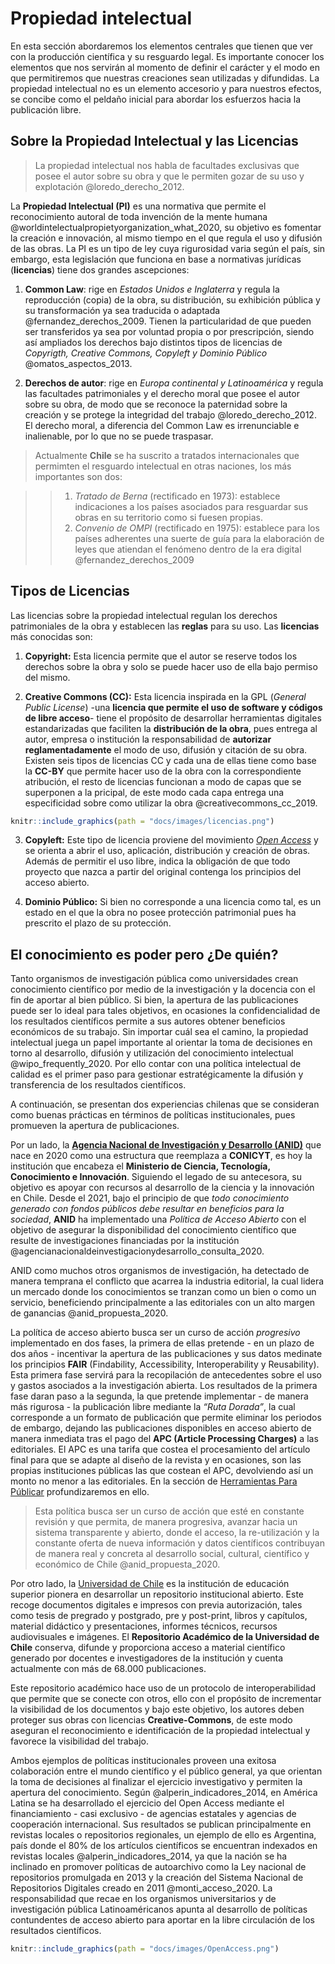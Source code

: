 # Propiedad intelectual {#propiedad}

En esta sección abordaremos los elementos centrales que tienen que ver con la producción científica y su resguardo legal. Es importante conocer los elementos que nos servirán al momento de definir el carácter y el modo en que permitiremos que nuestras creaciones sean utilizadas y difundidas. La propiedad intelectual no es un elemento accesorio y para nuestros efectos, se concibe como el peldaño inicial para abordar los esfuerzos hacia la publicación libre.

## Sobre la Propiedad Intelectual y las Licencias

> La propiedad intelectual nos habla de facultades exclusivas que posee el autor sobre su obra y que le permiten gozar de su uso y explotación @loredo_derecho_2012.

La **Propiedad Intelectual (PI)** es una normativa que permite el reconocimiento autoral de toda invención de la mente humana @worldintelectualpropietyorganization_what_2020, su objetivo es fomentar la creación e innovación, al mismo tiempo en el que regula el uso y difusión de las obras. La PI es un tipo de ley cuya rigurosidad varia según el país, sin embargo, esta legislación que funciona en base a normativas jurídicas (**licencias**) tiene dos grandes ascepciones:

1.  **Common Law**: rige en *Estados Unidos e Inglaterra* y regula la reproducción (copia) de la obra, su distribución, su exhibición pública y su transformación ya sea traducida o adaptada @fernandez_derechos_2009. Tienen la particularidad de que pueden ser transferidos ya sea por voluntad propia o por prescripción, siendo así ampliados los derechos bajo distintos tipos de licencias de *Copyrigth, Creative Commons, Copyleft y Dominio Público* @omatos_aspectos_2013.

2.  **Derechos de autor**: rige en *Europa continental y Latinoamérica* y regula las facultades patrimoniales y el derecho moral que posee el autor sobre su obra, de modo que se reconoce la paternidad sobre la creación y se protege la integridad del trabajo @loredo_derecho_2012. El derecho moral, a diferencia del Common Law es irrenunciable e inalienable, por lo que no se puede traspasar.

> Actualmente **Chile** se ha suscrito a tratados internacionales que permimten el resguardo intelectual en otras naciones, los más importantes son dos:

> > 1.  *Tratado de Berna* (rectificado en 1973): establece indicaciones a los países asociados para resguardar sus obras en su territorio como si fuesen propias.
> > 2.  *Convenio de OMPI* (rectificado en 1975): establece para los países adherentes una suerte de guía para la elaboración de leyes que atiendan el fenómeno dentro de la era digital @fernandez_derechos_2009

## Tipos de Licencias

Las licencias sobre la propiedad intelectual regulan los derechos patrimoniales de la obra y establecen las **reglas** para su uso. Las **licencias** más conocidas son:

1.  **Copyright:** Esta licencia permite que el autor se reserve todos los derechos sobre la obra y solo se puede hacer uso de ella bajo permiso del mismo.

2.  **Creative Commons (CC):** Esta licencia inspirada en la GPL (*General Public License*) -una **licencia que permite el uso de software y códigos de libre acceso**- tiene el propósito de desarrollar herramientas digitales estandarizadas que faciliten la **distribución de la obra**, pues entrega al autor, empresa o institución la responsabilidad de **autorizar reglamentadamente** el modo de uso, difusión y citación de su obra. Existen seis tipos de licencias CC y cada una de ellas tiene como base la **CC-BY** que permite hacer uso de la obra con la correspondiente atribución, el resto de licencias funcionan a modo de capas que se superponen a la pricipal, de este modo cada capa entrega una especificidad sobre como utilizar la obra @creativecommons_cc_2019.

```r
knitr::include_graphics(path = "docs/images/licencias.png")
```

3.  **Copyleft:** Este tipo de licencia proviene del movimiento [*Open Access*](https://open-access.net/en/information-on-open-access/history-of-the-open-access-movement){target="_blank"} y se orienta a abrir el uso, aplicación, distribución y creación de obras. Además de permitir el uso libre, indica la obligación de que todo proyecto que nazca a partir del original contenga los principios del acceso abierto.

4.  **Dominio Público:** Si bien no corresponde a una licencia como tal, es un estado en el que la obra no posee protección patrimonial pues ha prescrito el plazo de su protección.

## El conocimiento es poder pero ¿De quién?

Tanto organismos de investigación pública como universidades crean conocimiento científico por medio de la investigación y la docencia con el fin de aportar al bien público. Si bien, la apertura de las publicaciones puede ser lo ideal para tales objetivos, en ocasiones la confidencialidad de los resultados científicos permite a sus autores obtener beneficios económicos de su trabajo. Sin importar cuál sea el camino, la propiedad intelectual juega un papel importante al orientar la toma de decisiones en torno al desarrollo, difusión y utilización del conocimiento intelectual @wipo_frequently_2020. Por ello contar con una política intelectual de calidad es el primer paso para gestionar estratégicamente la difusión y transferencia de los resultados científicos.

A continuación, se presentan dos experiencias chilenas que se consideran como buenas prácticas en términos de políticas institucionales, pues promueven la apertura de publicaciones.

Por un lado, la [**Agencia Nacional de Investigación y Desarrollo (ANID)**](https://www.anid.cl/){target="_blank"} que nace en 2020 como una estructura que reemplaza a **CONICYT**, es hoy la institución que encabeza el **Ministerio de Ciencia, Tecnología, Conocimiento e Innovación**. Siguiendo el legado de su antecesora, su objetivo es apoyar con recursos al desarrollo de la ciencia y la innovación en Chile. Desde el 2021, bajo el principio de que _todo conocimiento generado con fondos públicos debe resultar en beneficios para la sociedad_, **ANID** ha implementado una *Política de Acceso Abierto* con el objetivo de asegurar la disponibilidad del conocimiento científico que resulte de investigaciones financiadas por la institución @agencianacionaldeinvestigacionydesarrollo_consulta_2020. 

ANID como muchos otros organismos de investigación, ha detectado de manera temprana el conflicto que acarrea la industria editorial, la cual lidera un mercado donde los conocimientos se tranzan como un bien o como un servicio, beneficiendo principalmente a las editoriales con un alto margen de ganancias @anid_propuesta_2020.

La política de acceso abierto busca ser un curso de acción *progresivo* implementado en dos fases, la primera de ellas pretende - en un plazo de dos años - incentivar la apertura de las publicaciones y sus datos medinate los principios **FAIR** (Findability, Accessibility, Interoperability y Reusability). Esta primera fase servirá para la recopilación de antecedentes sobre el uso y gastos asociados a la investigación abierta. Los resultados de la primera fase daran paso a la segunda, la que pretende implementar - de manera más rigurosa - la publicación libre mediante la *"Ruta Dorada"*, la cual corresponde a un formato de publicación que permite eliminar los periodos de embargo, dejando las publicaciones disponibles en acceso abierto de manera inmediata tras el pago del **APC (Article Processing Charges)** a las editoriales. El APC es una tarifa que costea el procesamiento del artículo final para que se adapte al diseño de la revista y en ocasiones, son las propias instituciones públicas las que costean el APC, devolviendo así un monto no menor a las editoriales. En la sección de [Herramientas Para Públicar](https://lisa-coes.github.io/open-access/herramientas-para-publicar.html) profundizaremos en ello.

> Esta política busca ser un curso de acción que esté en constante revisión y que permita, de manera progresiva, avanzar hacia un sistema transparente y abierto, donde el acceso, la re-utilización y la constante oferta de nueva información y datos científicos contribuyan de manera real y concreta al desarrollo social, cultural, científico y económico de Chile @anid_propuesta_2020.

Por otro lado, la [Universidad de Chile](http://repositorio.uchile.cl/){target="_blank"} es la institución de educación superior pionera en desarrollar un repositorio institucional abierto. Este recoge documentos digitales e impresos con previa autorización, tales como tesis de pregrado y postgrado, pre y post-print, libros y capítulos, material didáctico y presentaciones, informes técnicos, recursos audiovisuales e imágenes. El **Repositorio Académico de la Universidad de Chile** conserva, difunde y proporciona acceso a material científico generado por docentes e investigadores de la institución y cuenta actualmente con más de 68.000 publicaciones.

Este repositorio académico hace uso de un protocolo de interoperabilidad que permite que se conecte con otros, ello con el propósito de incrementar la visibilidad de los documentos y bajo este objetivo, los autores deben proteger sus obras con licencias **Creative-Commons**, de este modo aseguran el reconocimiento e identificación de la propiedad intelectual y favorece la visibilidad del trabajo.

Ambos ejemplos de políticas institucionales proveen una exitosa colaboración entre el mundo científico y el público general, ya que orientan la toma de decisiones al finalizar el ejercicio investigativo y permiten la apertura del conocimiento. Según @alperin_indicadores_2014, en América Latina se ha desarrollado el ejercicio del Open Access mediante el financiamiento - casi exclusivo - de agencias estatales y agencias de cooperación internacional. Sus resultados se publican principalmente en revistas locales o repositorios regionales, un ejemplo de ello es Argentina, país donde el 80% de los artículos científicos se encuentran indexados en revistas locales @alperin_indicadores_2014, ya que la nación se ha inclinado en promover políticas de autoarchivo como la Ley nacional de repositorios promulgada en 2013 y la creación del Sistema Nacional de Repositorios Digitales creado en 2011 @monti_acceso_2020. La responsabilidad que recae en los organismos universitarios y de investigación pública Latinoaméricanos apunta al desarrollo de políticas contundentes de acceso abierto para aportar en la libre circulación de los resultados científicos.

```r
knitr::include_graphics(path = "docs/images/OpenAccess.png")
```

